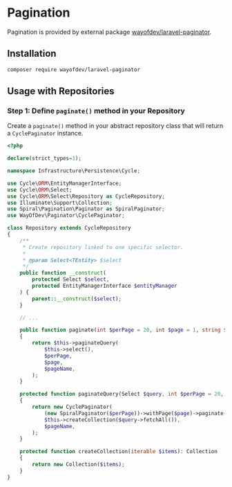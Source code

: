 # Pagination

Pagination is provided by external package [wayofdev/laravel-paginator](https://github.com/wayofdev/laravel-paginator).

## Installation

```bash
composer require wayofdev/laravel-paginator
```

## Usage with Repositories

<div className="steps-container">

### Step 1: Define `paginate()` method in your Repository

Create a `paginate()` method in your abstract repository class that will return a `CyclePaginator` instance.

```php filename="app/Infrastructure/Persistence/Cycle/Repository.php"
<?php

declare(strict_types=1);

namespace Infrastructure\Persistence\Cycle;

use Cycle\ORM\EntityManagerInterface;
use Cycle\ORM\Select;
use Cycle\ORM\Select\Repository as CycleRepository;
use Illuminate\Support\Collection;
use Spiral\Pagination\Paginator as SpiralPaginator;
use WayOfDev\Paginator\CyclePaginator;

class Repository extends CycleRepository
{
    /**
     * Create repository linked to one specific selector.
     *
     * @param Select<TEntity> $select
     */
    public function __construct(
        protected Select $select,
        protected EntityManagerInterface $entityManager
    ) {
        parent::__construct($select);
    }

    // ...

    public function paginate(int $perPage = 20, int $page = 1, string $pageName = 'page'): CyclePaginator
    {
        return $this->paginateQuery(
            $this->select(),
            $perPage,
            $page,
            $pageName,
        );
    }

    protected function paginateQuery(Select $query, int $perPage = 20, int $page = 1, string $pageName = 'page'): CyclePaginator
    {
        return new CyclePaginator(
            (new SpiralPaginator($perPage))->withPage($page)->paginate($query),
            $this->createCollection($query->fetchAll()),
            $pageName,
        );
    }

    protected function createCollection(iterable $items): Collection
    {
        return new Collection($items);
    }
}
```

</div>
